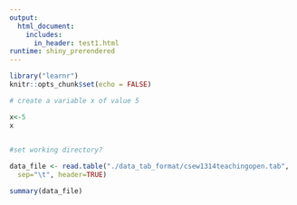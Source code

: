 ```yaml
---
output: 
  html_document:
    includes: 
      in_header: test1.html
runtime: shiny_prerendered
---
```


```r
library("learnr")
knitr::opts_chunk$set(echo = FALSE)
```



```r
# create a variable x of value 5

```


```r
x<-5
x
  
```
```R
#set working directory?

data_file <- read.table("./data_tab_format/csew1314teachingopen.tab",
  sep="\t", header=TRUE)

```

```R

summary(data_file)
```

<div data-iframe-height></div>

